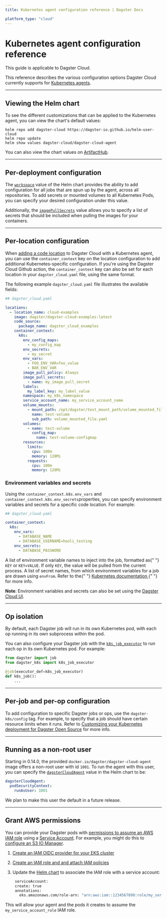 ```yaml
---
title: Kubernetes agent configuration reference | Dagster Docs

platform_type: "cloud"
---
```


# Kubernetes agent configuration reference

<Note>This guide is applicable to Dagster Cloud.</Note>

This reference describes the various configuration options Dagster Cloud currently supports for [Kubernetes agents](/dagster-cloud/deployment/agents/kubernetes/configuring-running-kubernetes-agent).

---

## Viewing the Helm chart

To see the different customizations that can be applied to the Kubernetes agent, you can view the chart's default values:

```shell
helm repo add dagster-cloud https://dagster-io.github.io/helm-user-cloud
helm repo update
helm show values dagster-cloud/dagster-cloud-agent
```

You can also view the chart values on [ArtifactHub](https://artifacthub.io/packages/helm/dagster-cloud/dagster-cloud-agent?modal=values).

---

## Per-deployment configuration

The [`workspace`](https://artifacthub.io/packages/helm/dagster-cloud/dagster-cloud-agent?modal=values) value of the Helm chart provides the ability to add configuration for all jobs that are spun up by the agent, across all repositories. To add secrets or mounted volumes to all Kubernetes Pods, you can specify your desired configuration under this value.

Additionally, the [`imagePullSecrets`](https://artifacthub.io/packages/helm/dagster-cloud/dagster-cloud-agent?modal=values) value allows you to specify a list of secrets that should be included when pulling the images for your containers.

---

## Per-location configuration

When [adding a code location](/dagster-cloud/developing-testing/code-locations) to Dagster Cloud with a Kubernetes agent, you can use the `container_context` key on the location configuration to add additional Kubernetes-specific configuration. If you're using the Dagster Cloud Github action, the `container_context` key can also be set for each location in your `dagster_cloud.yaml` file, using the same format.

The following example `dagster_cloud.yaml` file illustrates the available fields:

```yaml
## dagster_cloud.yaml

locations:
  - location_name: cloud-examples
    image: dagster/dagster-cloud-examples:latest
    code_source:
      package_name: dagster_cloud_examples
    container_context:
      k8s:
        env_config_maps:
          - my_config_map
        env_secrets:
          - my_secret
        env_vars:
          - FOO_ENV_VAR=foo_value
          - BAR_ENV_VAR
        image_pull_policy: Always
        image_pull_secrets:
          - name: my_image_pull_secret
        labels:
          my_label_key: my_label_value
        namespace: my_k8s_namespace
        service_account_name: my_service_account_name
        volume_mounts:
          - mount_path: /opt/dagster/test_mount_path/volume_mounted_file.yaml
            name: test-volume
            sub_path: volume_mounted_file.yaml
        volumes:
          - name: test-volume
            config_map:
              name: test-volume-configmap
        resources:
          limits:
            cpu: 100m
            memory: 128Mi
          requests:
            cpu: 100m
            memory: 128Mi
```

### Environment variables and secrets

Using the `container_context.k8s.env_vars` and `container_context.k8s.env_secrets`properties, you can specify environment variables and secrets for a specific code location. For example:

```yaml
## dagster_cloud.yaml

container_context:
  k8s:
    env_vars:
      - DATABASE_NAME
      - DATABASE_USERNAME=hooli_testing
    env_secrets:
      - DATABASE_PASSWORD
```

<ReferenceTable>
  <ReferenceTableItem propertyName="env_vars">
    A list of environment variable names to inject into the job, formatted as{" "}
    <code>KEY</code> or <code>KEY=VALUE</code>. If only <code>KEY</code>, the
    value will be pulled from the current process.
  </ReferenceTableItem>
  <ReferenceTableItem propertyName="env_secrets">
    A list of secret names, from which environment variables for a job are drawn
    using <code>envFrom</code>. Refer to the{" "}
    <a href="https://kubernetes.io/docs/tasks/inject-data-application/distribute-credentials-secure/#configure-all-key-value-pairs-in-a-secret-as-container-environment-variables">
      Kubernetes documentation
    </a>{" "}
    for more info.
  </ReferenceTableItem>
</ReferenceTable>

**Note**: Environment variables and secrets can also be set using the [Dagster Cloud UI](/dagster-cloud/developing-testing/environment-variables#declaring-environment-variables).

---

## Op isolation

By default, each Dagster job will run in its own Kubernetes pod, with each op running in its own subprocess within the pod.

You can also configure your Dagster job with the [`k8s_job_executor`](https://docs.dagster.io/\_apidocs/libraries/dagster-k8s#dagster_k8s.k8s_job_executor) to run each op in its own Kubernetes pod. For example:

```python
from dagster import job
from dagster_k8s import k8s_job_executor

@job(executor_def=k8s_job_executor)
def k8s_job():
    ...
```

---

## Per-job and per-op configuration

To add configuration to specific Dagster jobs or ops, use the `dagster-k8s/config` tag. For example, to specify that a job should have certain resource limits when it runs. Refer to [Customizing your Kubernetes deployment for Dagster Open Source](/deployment/guides/kubernetes/customizing-your-deployment#job-or-op-kubernetes-configuration) for more info.

---

## Running as a non-root user

Starting in 0.14.0, the provided `docker.io/dagster/dagster-cloud-agent` image offers a non-root user with id `1001`. To run the agent with this user, you can specify the [`dagsterCloudAgent`](https://artifacthub.io/packages/helm/dagster-cloud/dagster-cloud-agent?modal=values) value in the Helm chart to be:

```yaml
dagsterCloudAgent:
  podSecurityContext:
    runAsUser: 1001
```

We plan to make this user the default in a future release.

---

## Grant AWS permissions

You can provide your Dagster pods with [permissions to assume an AWS IAM role](https://docs.aws.amazon.com/eks/latest/userguide/iam-roles-for-service-accounts.html) using a [Service Account](https://kubernetes.io/docs/tasks/configure-pod-container/configure-service-account/). For example, you might do this to [configure an S3 IO Manager](/deployment/guides/aws#using-s3-for-io-management).

1. [Create an IAM OIDC provider for your EKS cluster](https://docs.aws.amazon.com/eks/latest/userguide/enable-iam-roles-for-service-accounts.html)
2. [Create an IAM role and and attach IAM policies](https://docs.aws.amazon.com/eks/latest/userguide/create-service-account-iam-policy-and-role.html)
3. Update the [ Helm chart](#viewing-the-helm-chart) to associate the IAM role with a service account:

   ```bash
    serviceAccount:
    create: true
    annotations:
      eks.amazonaws.com/role-arn: "arn:aws:iam::1234567890:role/my_service_account_role"
   ```

This will allow your agent and the pods it creates to assume the `my_service_account_role` IAM role.
